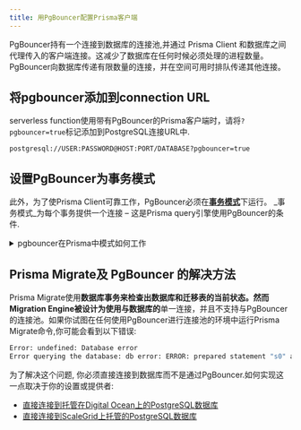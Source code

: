 ```yaml
---
title: 用PgBouncer配置Prisma客户端
---
```


<TopBlock>

PgBouncer持有一个连接到数据库的连接池,并通过 Prisma Client 和数据库之间代理传入的客户端连接。这减少了数据库在任何时候必须处理的进程数量。PgBouncer向数据库传递有限数量的连接，并在空间可用时排队传递其他连接。

</TopBlock>

## 将<inlinecode>pgbouncer</inlinecode>添加到connection URL

serverless function使用带有PgBouncer的Prisma客户端时，请将`?pgbouncer=true`标记添加到PostgreSQL连接URL中.
```
postgresql://USER:PASSWORD@HOST:PORT/DATABASE?pgbouncer=true
```

## 设置PgBouncer为事务模式

此外，为了使Prisma Client可靠工作，PgBouncer必须在[**事务模式**](https://www.pgbouncer.org/features.html)下运行。
_事务模式_为每个事务提供一个连接 – 这是Prisma query引擎使用PgBouncer的条件.

<details>
  <summary>pgbouncer在Prisma中模式如何工作</summary>

- Prisma在准备和执行Prisma客户端查询之前,通过运行 `DEALLOCATE ALL` 来清理连接中已经存在的准备好的语句。
- Prisma为每个查询开放一个事务 – 即使只是读取数据, 也允许Prisma使用准备好的语句。

</details>

## Prisma Migrate及 PgBouncer 的解决方法

Prisma Migrate使用**数据库事务来检查出数据库和迁移表的当前状态。然而Migration Engine被设计为使用与数据库的**单一连接，并且不支持与PgBouncer的连接池。如果你试图在任何使用PgBouncer进行连接池的环境中运行Prisma Migrate命令,你可能会看到以下错误:

```bash
Error: undefined: Database error
Error querying the database: db error: ERROR: prepared statement "s0" already exists
```

为了解决这个问题, 你必须直接连接到数据库而不是通过PgBouncer.如何实现这一点取决于你的设置或提供者:

- [直接连接到托管在Digital Ocean上的PostgreSQL数据库](https://github.com/prisma/prisma/issues/6157)
- [直接连接到ScaleGrid上托管的PostgreSQL数据库](https://github.com/prisma/prisma/issues/6701#issuecomment-824387959)
